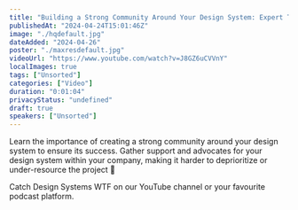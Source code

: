```yaml
---
title: "Building a Strong Community Around Your Design System: Expert Tips and Advice"
publishedAt: "2024-04-24T15:01:46Z"
image: "./hqdefault.jpg"
dateAdded: "2024-04-26"
poster: "./maxresdefault.jpg"
videoUrl: "https://www.youtube.com/watch?v=J8GZ6uCVVnY"
localImages: true
tags: ["Unsorted"]
categories: ["Video"]
duration: "0:01:04"
privacyStatus: "undefined"
draft: true
speakers: ["Unsorted"]
---
```

Learn the importance of creating a strong community around your design system to ensure its success. Gather support and advocates for your design system within your company, making it harder to deprioritize or under-resource the project 🚨

Catch Design Systems WTF on our YouTube channel or your favourite podcast platform.
